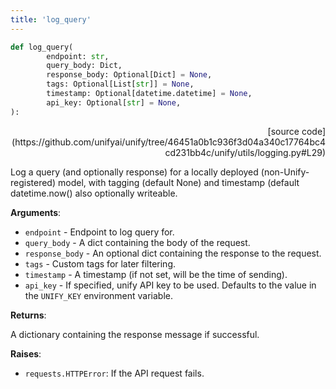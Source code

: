 ```yaml
---
title: 'log_query'
---
```


```python
def log_query(
        endpoint: str,
        query_body: Dict,
        response_body: Optional[Dict] = None,
        tags: Optional[List[str]] = None,
        timestamp: Optional[datetime.datetime] = None,
        api_key: Optional[str] = None,
):
```

<p align="right">[source code](https://github.com/unifyai/unify/tree/46451a0b1c936f3d04a340c17764bc4cd231bb4c/unify/utils/logging.py#L29)</p>

Log a query (and optionally response) for a locally deployed (non-Unify-registered)
model, with tagging (default None) and timestamp (default datetime.now() also
optionally writeable.

**Arguments**:

- `endpoint` - Endpoint to log query for.
- `query_body` - A dict containing the body of the request.
- `response_body` - An optional dict containing the response to the request.
- `tags` - Custom tags for later filtering.
- `timestamp` - A timestamp (if not set, will be the time of sending).
- `api_key` - If specified, unify API key to be used. Defaults to the value in the `UNIFY_KEY` environment variable.



**Returns**:

A dictionary containing the response message if successful.



**Raises**:

- `requests.HTTPError`: If the API request fails.